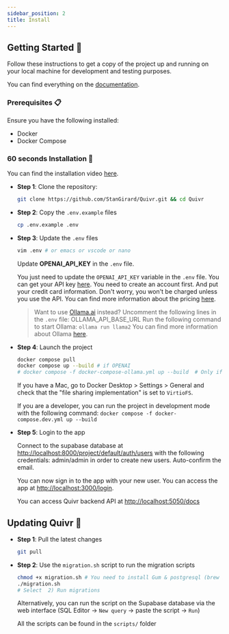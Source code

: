 ```yaml
---
sidebar_position: 2
title: Install
---
```

## Getting Started 🚀

Follow these instructions to get a copy of the project up and running on your local machine for development and testing purposes.

You can find everything on the [documentation](https://docs.quivr.app/).

### Prerequisites 📋

Ensure you have the following installed:

- Docker
- Docker Compose

### 60 seconds Installation 💽

You can find the installation video [here](https://www.youtube.com/watch?v=cXBa6dZJN48).

- **Step 1**: Clone the repository:

  ```bash
  git clone https://github.com/StanGirard/Quivr.git && cd Quivr
  ```

- **Step 2**: Copy the `.env.example` files

  ```bash
  cp .env.example .env
  ```

- **Step 3**: Update the `.env` files

  ```bash
  vim .env # or emacs or vscode or nano
  ```

  Update **OPENAI_API_KEY** in the `.env` file.

  You just need to update the `OPENAI_API_KEY` variable in the `.env` file. You can get your API key [here](https://platform.openai.com/api-keys). You need to create an account first. And put your credit card information. Don't worry, you won't be charged unless you use the API. You can find more information about the pricing [here](https://openai.com/pricing/).

  > Want to use [Ollama.ai](https://ollama.ai) instead?
  > Uncomment the following lines in the `.env` file:
  > OLLAMA_API_BASE_URL
  > Run the following command to start Ollama: `ollama run llama2`
  > You can find more information about Ollama [here](https://ollama.ai/).

- **Step 4**: Launch the project

  ```bash
  docker compose pull
  docker compose up --build # if OPENAI
  # docker compose -f docker-compose-ollama.yml up --build  # Only if using Ollama. You need to run `ollama run llama2` first.
  ```

  If you have a Mac, go to Docker Desktop > Settings > General and check that the "file sharing implementation" is set to `VirtioFS`.

  If you are a developer, you can run the project in development mode with the following command: `docker compose -f docker-compose.dev.yml up --build`

- **Step 5**: Login to the app

  Connect to the supabase database at [http://localhost:8000/project/default/auth/users](http://localhost:8000/project/default/auth/users) with the following credentials: admin/admin in order to create new users. Auto-confirm the email.

  You can now sign in to the app with your new user. You can access the app at [http://localhost:3000/login](http://localhost:3000/login).

  You can access Quivr backend API at [http://localhost:5050/docs](http://localhost:5050/docs)

## Updating Quivr 🚀

- **Step 1**: Pull the latest changes

  ```bash
  git pull
  ```

- **Step 2**: Use the `migration.sh` script to run the migration scripts

  ```bash
  chmod +x migration.sh # You need to install Gum & postgresql (brew install gum for example)
  ./migration.sh
  # Select  2) Run migrations
  ```

  Alternatively, you can run the script on the Supabase database via the web
  interface (SQL Editor -> `New query` -> paste the script -> `Run`)

  All the scripts can be found in the `scripts/` folder